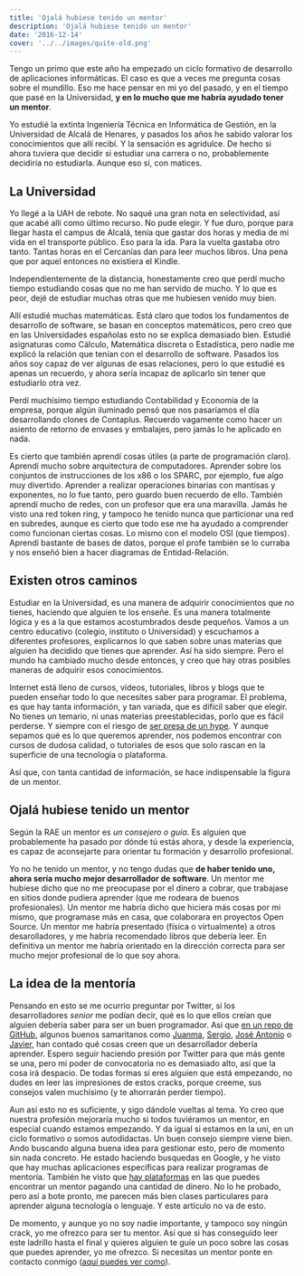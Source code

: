 ```yaml
---
title: 'Ojalá hubiese tenido un mentor'
description: 'Ojalá hubiese tenido un mentor'
date: '2016-12-14'
cover: '../../images/quite-old.png'
---
```


Tengo un primo que este año ha empezado un ciclo formativo de desarrollo de aplicaciones informáticas. El caso es que a veces me pregunta cosas sobre el mundillo. Eso me hace pensar en mi yo del pasado, y en el tiempo que pasé en la Universidad, **y en lo mucho que me habría ayudado tener un mentor**.

Yo estudié la extinta Ingeniería Técnica en Informática de Gestión, en la Universidad de Alcalá de Henares, y pasados los años he sabido valorar los conocimientos que allí recibí. Y la sensación es agridulce. De hecho si ahora tuviera que decidir si estudiar una carrera o no, probablemente decidiría no estudiarla. Aunque eso sí, con matices.


## La Universidad

Yo llegé a la UAH de rebote. No saqué una gran nota en selectividad, así que acabé allí como último recurso. No pude elegir. Y fue duro, porque para llegar hasta el campus de Alcalá, tenía que gastar dos horas y media de mi vida en el transporte público. Eso para la ida. Para la vuelta gastaba otro tanto. Tantas horas en el Cercanías dan para leer muchos libros. Una pena que por aquel entonces no existiera el Kindle.

Independientemente de la distancia, honestamente creo que perdí mucho tiempo estudiando cosas que no me han servido de mucho. Y lo que es peor, dejé de estudiar muchas otras que me hubiesen venido muy bien.

Allí estudié muchas matemáticas. Está claro que todos los fundamentos de desarrollo de software, se basan en conceptos matemáticos, pero creo que en las Universidades españolas esto no se explica demasiado bien. Estudié asignaturas como Cálculo, Matemática discreta o Estadística, pero nadie me explicó la relación que tenían con el desarrollo de software. Pasados los años soy capaz de ver algunas de esas relaciones, pero lo que estudié es apenas un recuerdo, y ahora sería incapaz de aplicarlo sin tener que estudiarlo otra vez. 

Perdí muchísimo tiempo estudiando Contabilidad y Economía de la empresa, porque algún iluminado pensó que nos pasaríamos el día desarrollando clones de Contaplus. Recuerdo vagamente como hacer un asiento de retorno de envases y embalajes, pero jamás lo he aplicado en nada.

Es cierto que también aprendí cosas útiles (a parte de programación claro). Aprendí mucho sobre arquitectura de computadores. Aprender sobre los conjuntos de instrucciones de los x86 o los SPARC, por ejemplo,  fue algo muy divertido. Aprender a realizar operaciones binarias con mantisas y exponentes, no lo fue tanto, pero guardo buen recuerdo de ello. También aprendí mucho de redes, con un profesor que era una maravilla. Jamás he visto una red token ring, y tampoco he tenido nunca que particionar una red en subredes, aunque es cierto que todo ese me ha ayudado a comprender como funcionan ciertas cosas. Lo mismo con el modelo OSI (que tiempos). Aprendí bastante de bases de datos, porque el profe también se lo curraba y nos enseñó bien a hacer diagramas de Entidad-Relación.

## Existen otros caminos

Estudiar en la Universidad, es una manera de adquirir conocimientos que no tienes, haciendo que alguien te los enseñe. Es una manera totalmente lógica y es a la que estamos acostumbrados desde pequeños. Vamos a un centro educativo (colegio, instituto o Universidad) y escuchamos a diferentes profesores, explicarnos lo que saben sobre unas materias que alguien ha decidido que tienes que aprender. Así ha sido siempre. Pero el mundo ha cambiado mucho desde entonces, y creo que hay otras posibles maneras de adquirir esos conocimientos. 

Internet está lleno de cursos, vídeos, tutoriales, libros y blogs que te pueden enseñar todo lo que necesites saber para programar. El problema, es que hay tanta información, y tan variada, que es difícil saber que elegir. No tienes un temario, ni unas materias preestablecidas, porlo que es fácil perderse. Y siempre con el riesgo de [ser presa de un hype](https://charlascylon.com/2016-11-07-los-hypes-la-especializaci%C3%B3n-y-que-aprender). Y aunque sepamos qué es lo que queremos aprender, nos podemos encontrar con cursos de dudosa calidad, o tutoriales de esos que solo rascan en la superficie de una tecnología o plataforma.

Así que, con tanta cantidad de información, se hace indispensable la figura de un mentor.


## Ojalá hubiese tenido un mentor

Según la RAE un mentor es *un consejero o guía*. Es alguien que probablemente ha pasado por dónde tú estás ahora, y desde la experiencia, es capaz de aconsejarte para orientar tu formación y desarrollo profesional.

Yo no he tenido un mentor, y no tengo dudas que **de haber tenido uno, ahora sería mucho mejor desarrollador de software**. Un mentor me hubiese dicho que no me preocupase por el dinero a cobrar, que trabajase en sitios donde pudiera aprender (que me rodeara de buenos profesionales). Un mentor me habría dicho que hiciera más cosas por mi mismo, que programase más en casa, que colaborara en proyectos Open Source. Un mentor me habría presentado (física o virtualmente) a otros desarolladores, y me habría recomendado libros que debería leer. En definitiva un mentor me habría orientado en la dirección correcta para ser mucho mejor profesional de lo que soy ahora.

## La idea de la mentoría

Pensando en esto se me ocurrio preguntar por Twitter, si los desarrolladores *senior* me podían decir, qué es lo que ellos creían que alguien debería saber para ser un buen programador. Así que [en un repo de GitHub](https://github.com/rubenfa/mentoria), algunos buenos samaritanos como [Juanma](https://github.com/rubenfa/mentoria/blob/master/juan_maria_hernandez_a/juan_maria_hernandez_a.md), [Sergio](https://github.com/rubenfa/mentoria/blob/master/sergio_leon_g/sergio_leon_g.md), [José Antonio](https://github.com/rubenfa/mentoria/blob/master/jose_antonio_dongil_s/jose_antonio_dongil_s.md) o [Javier](https://github.com/rubenfa/mentoria/blob/master/javier_ros_m/javier_ros_m.md), han contado qué cosas creen que un desarrollador debería aprender. Espero seguir haciendo presión por Twitter para que más gente se una, pero mi poder de convocatoria no es demasiado alto, así que la cosa irá despacio. De todas formas si eres alguien que está empezando, no dudes en leer las impresiones de estos cracks, porque creeme, sus consejos valen muchísimo (y te ahorrarán perder tiempo).

Aun así esto no es suficiente, y sigo dándole vueltas al tema. Yo creo que nuestra profesión mejoraría mucho si todos tuviéramos un mentor, en especial cuando estamos empezando. Y da igual si estamos en la uni, en un ciclo formativo o somos autodidactas. Un buen consejo siempre viene bien. Ando buscando alguna buena idea para gestionar esto, pero de momento sin nada concreto. He estado haciendo busquedas en Google, y he visto que hay muchas aplicaciones específicas para realizar programas de mentoría. También he visto que [hay plataformas](https://www.codementor.io/) en las que puedes encontrar un mentor pagando una cantidad de dinero. No lo he probado, pero así a bote pronto, me parecen más bien clases particulares para aprender alguna tecnología o lenguaje. Y este artículo no va de esto.

De momento, y aunque yo no soy nadie importante, y tampoco soy ningún crack, yo me ofrezco para ser tu mentor. Así que si has conseguido leer este ladrillo hasta el final y quieres alguien te guíe un poco sobre las cosas que puedes aprender, yo me ofrezco. Si necesitas un mentor ponte en contacto conmigo ([aquí puedes ver como](https://charlascylon.com/aboutme)).